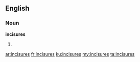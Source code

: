 ==English==

===Noun===
'''incisures'''

# {{plural of|incisure}}

[[ar:incisures]]
[[fr:incisures]]
[[ku:incisures]]
[[my:incisures]]
[[ta:incisures]]